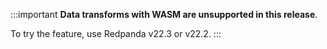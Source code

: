 :::important
**Data transforms with WASM are unsupported in this release**. 

To try the feature, use Redpanda v22.3 or v22.2. 
:::
